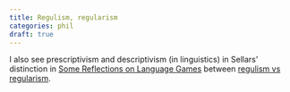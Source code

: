 ```yaml
---
title: Regulism, regularism
categories: phil
draft: true
---
```


I also see prescriptivism and descriptivism (in linguistics) in Sellars' 
distinction in [Some Reflections on Language Games](/docs/phil/Some reflections on language games.html) 
between [regulism vs regularism](/docs/phil/02 - inference and meaning and language games (2009).html#some-reflections-on-language-games).